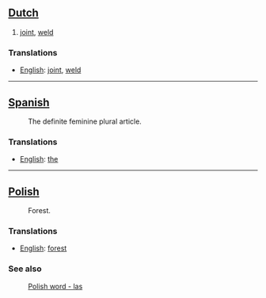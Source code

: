 == [[Dutch]] ==

#[[joint]], [[weld]]

=== Translations ===
*[[English]]: [[joint]], [[weld]]

-----

== [[Spanish]] ==
:The definite feminine plural article.

=== Translations ===
*[[English]]: [[the]]

-----

== [[Polish]] ==
:Forest.

=== Translations ===
*[[English]]: [[forest]]

=== See also ===
:[[Polish word - las]]